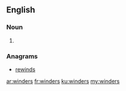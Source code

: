 ==English==

===Noun===
{{head|en|plural}}

# {{plural of|winder|lang=en}}

===Anagrams===
* [[rewinds#English|rewinds]]

[[ar:winders]]
[[fr:winders]]
[[ku:winders]]
[[my:winders]]